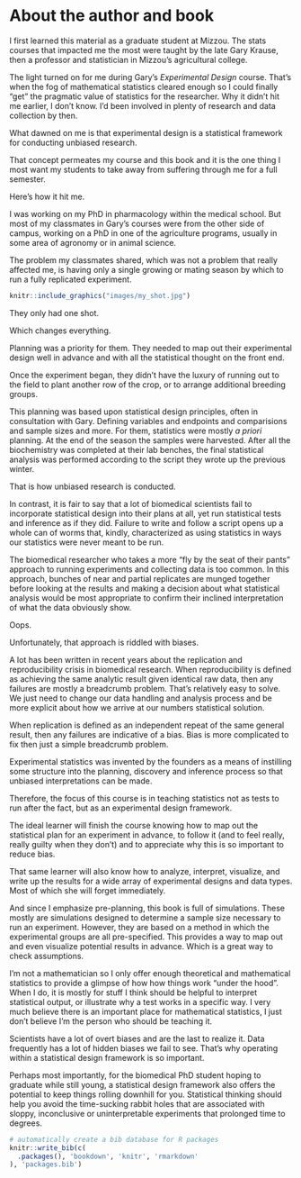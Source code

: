 # About the author and book {#author}

I first learned this material as a graduate student at Mizzou. The stats courses that impacted me the most were taught by the late Gary Krause, then a professor and statistician in Mizzou's agricultural college.

The light turned on for me during Gary's *Experimental Design* course. That's when the fog of mathematical statistics cleared enough so I could finally "get" the pragmatic value of statistics for the researcher. Why it didn't hit me earlier, I don't know. I'd been involved in plenty of research and data collection by then.

What dawned on me is that experimental design is a statistical framework for conducting unbiased research. 

That concept permeates my course and this book and it is the one thing I most want my students to take away from suffering through me for a full semester.

Here's how it hit me. 

I was working on my PhD in pharmacology within the medical school. But most of my classmates in Gary's courses were from the other side of campus, working on a PhD in one of the agriculture programs, usually in some area of agronomy or in animal science. 

The problem my classmates shared, which was not a problem that really affected me, is having only a single growing or mating season by which to run a fully replicated experiment.

```r
knitr::include_graphics("images/my_shot.jpg")
```

They only had one shot. 

Which changes everything.

Planning was a priority for them. They needed to map out their experimental design well in advance and with all the statistical thought on the front end. 

Once the experiment began, they didn't have the luxury of running out to the field to plant another row of the crop, or to arrange additional breeding groups. 

This planning was based upon statistical design principles, often in consultation with Gary. Defining variables and endpoints and comparisions and sample sizes and more.  For them, statistics were mostly *a priori* planning. At the end of the season the samples were harvested. After all the biochemistry was completed at their lab benches, the final statistical analysis was performed according to the script they wrote up the previous winter.

That is how unbiased research is conducted.

In contrast, it is fair to say that a lot of biomedical scientists fail to incorporate statistical design into their plans at all, yet run statistical tests and inference as if they did. Failure to write and follow a script opens up a whole can of worms that, kindly, characterized as using statistics in ways our statistics were never meant to be run.

The biomedical researcher who takes a more "fly by the seat of their pants" approach to running experiments and collecting data is too common. In this approach, bunches of near and partial replicates are munged together before looking at the results and making a decision about what statistical analysis would be most appropriate to confirm their inclined interpretation of what the data obviously show. 

Oops.

Unfortunately, that approach is riddled with biases.

A lot has been written in recent years about the replication and reproducibility crisis in biomedical research. When reproducibility is defined as achieving the same analytic result given identical raw data, then any failures are mostly a breadcrumb problem. That's relatively easy to solve. We just need to change our data handling and analysis process and be more explicit about how we arrive at our numbers statistical solution.

When replication is defined as an independent repeat of the same general result, then any failures are indicative of a bias. Bias is more complicated to fix then just a simple breadcrumb problem.    

Experimental statistics was invented by the founders as a means of instilling some structure into the planning, discovery and inference process so that unbiased interpretations can be made.

Therefore, the focus of this course is in teaching statistics not as tests to run after the fact, but as an experimental design framework. 

The ideal learner will finish the course knowing how to map out the statistical plan for an experiment in advance, to follow it (and to feel really, really guilty when they don't) and to appreciate why this is so important to reduce bias.  

That same learner will also know how to analyze, interpret, visualize, and write up the results for a wide array of experimental designs and data types. Most of which she will forget immediately.

And since I emphasize pre-planning, this book is full of simulations. These mostly are simulations designed to determine a sample size necessary to run an experiment. However, they are based on a method in which the experimental groups are all pre-specified. This provides a way to map out and even visualize potential results in advance. Which is a great way to check assumptions.

I'm not a mathematician so I only offer enough theoretical and mathematical statistics to provide a glimpse of how how things work "under the hood". When I do, it is mostly for stuff I think should be helpful to interpret statistical output, or illustrate why a test works in a specific way. I very much believe there is an important place for mathematical statistics, I just don't believe I'm the person who should be teaching it.  

Scientists have a lot of overt biases and are the last to realize it. Data frequently has a lot of hidden biases we fail to see. That's why operating within a statistical design framework is so important. 

Perhaps most importantly, for the biomedical PhD student hoping to graduate while still young, a statistical design framework also offers the potential to keep things rolling downhill for you. Statistical thinking should help you avoid the time-sucking rabbit holes that are associated with sloppy, inconclusive or uninterpretable experiments that prolonged time to degrees.

```r
# automatically create a bib database for R packages
knitr::write_bib(c(
  .packages(), 'bookdown', 'knitr', 'rmarkdown'
), 'packages.bib')
```


